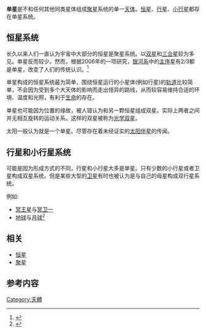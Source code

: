 '''单星'''是不和任何其他同类星体组成[[聚星|聚星]]系统的单一[[天体|天体]]。[[恒星|恒星]]、[[行星|行星]]、[[小行星|小行星]]都存在单星系统。

==恒星系统==
长久以来人们一直认为宇宙中大部分的恒星是聚星系统。以[[双星|双星]]和[[三合星|三合星]]较为多见。单星反而较少。然而，根据2006年的一项研究，[[银河系|银河系]]中的[[主序星|主序星]]有2/3都是单星，改变了人们的传统认识。<ref>{{cite journal|title=Stellar multiplicity and the IMF: most stars are single|journal=Astrophys J Lett|date=2006|first=C J|last=Lada|coauthors=|volume=|issue=640|pages=L63-L66|id=|url=http://www.cfa.harvard.edu/~clada/pubs_html/pubs/binaries_final.pdf|format=|accessdate=|archive-date=2019-10-22|archive-url=https://web.archive.org/web/20191022191038/https://www.cfa.harvard.edu/~clada/pubs_html/pubs/binaries_final.pdf|dead-url=no}}</ref>

单星构成的恒星系统最为简单，围绕恒星运行的小星体(例如行星)的[[轨道|轨道]]比较简单，不会因为受到多个大天体的影响而走出怪异的路线，从而较容易维持合适的环境、温度和光照，有利于[[生命|生命]]的存在。

单星也可能因为位置的缘故，被人错认为和另一颗恒星组成双星。实际上两者之间并无相互旋转的运动关系。这样的双星被称为[[光学双星|光学双星]]。

太阳一般认为就是一个单星。尽管存在着未经证实的[[太阳伴星|太阳伴星]]的传闻。

==行星和小行星系统==
可能是因为形成方式的不同，行星和小行星大多是单星。只有少数的小行星或者卫星构成双星系统。但是某些大型的[[卫星|卫星]]有时也被认为是与自己的母星构成双行星系统。

例如:
*[[冥王星|冥王星]]与[[冥卫一|冥卫一]]
*[[地球|地球]]与[[月球|月球]]<ref>{{Cite web |url=http://www.phy.ntnu.edu.tw/demolab/phpBB/viewtopic.php?topic=18760 |title=存档副本 |access-date=2009-03-13 |archive-date=2021-08-06 |archive-url=https://web.archive.org/web/20210806065035/https://www.phy.ntnu.edu.tw/demolab/phpBB/viewtopic.php?topic=18760 |dead-url=no }}</ref>

==相关==
*[[恒星|恒星]]
*[[聚星|聚星]]

==参考内容==
<references/>

[[Category:天體|Category:天體]]